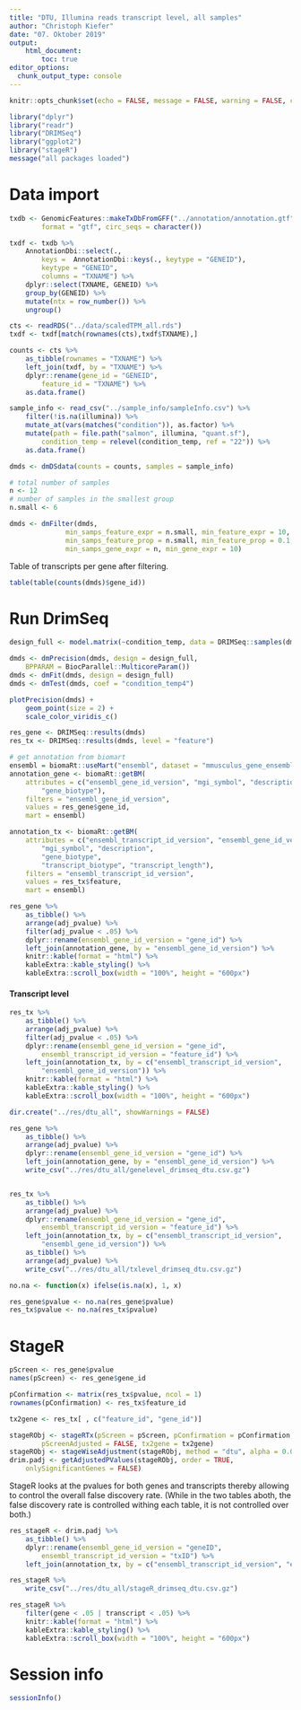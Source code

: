 ```yaml
---
title: "DTU, Illumina reads transcript level, all samples"
author: "Christoph Kiefer"
date: "07. Oktober 2019"
output: 
    html_document:
        toc: true
editor_options:
  chunk_output_type: console
---
```


```r
knitr::opts_chunk$set(echo = FALSE, message = FALSE, warning = FALSE, cache = FALSE)
```

```r
library("dplyr")
library("readr")
library("DRIMSeq")
library("ggplot2")
library("stageR")
message("all packages loaded")
```

# Data import

```r
txdb <- GenomicFeatures::makeTxDbFromGFF("../annotation/annotation.gtf",
        format = "gtf", circ_seqs = character())

txdf <- txdb %>%
    AnnotationDbi::select(.,
        keys =  AnnotationDbi::keys(., keytype = "GENEID"),
        keytype = "GENEID",
        columns = "TXNAME") %>%
    dplyr::select(TXNAME, GENEID) %>% 
    group_by(GENEID) %>% 
    mutate(ntx = row_number()) %>% 
    ungroup()
```


```r
cts <- readRDS("../data/scaledTPM_all.rds")
txdf <- txdf[match(rownames(cts),txdf$TXNAME),]

counts <- cts %>% 
    as_tibble(rownames = "TXNAME") %>% 
    left_join(txdf, by = "TXNAME") %>% 
    dplyr::rename(gene_id = "GENEID",
        feature_id = "TXNAME") %>% 
    as.data.frame()
```


```r
sample_info <- read_csv("../sample_info/sampleInfo.csv") %>%
    filter(!is.na(illumina)) %>%
    mutate_at(vars(matches("condition")), as.factor) %>%
    mutate(path = file.path("salmon", illumina, "quant.sf"),
        condition_temp = relevel(condition_temp, ref = "22")) %>%
    as.data.frame()
```

```r
dmds <- dmDSdata(counts = counts, samples = sample_info)
```

```r
# total number of samples
n <- 12
# number of samples in the smallest group
n.small <- 6

dmds <- dmFilter(dmds,
              min_samps_feature_expr = n.small, min_feature_expr = 10,
              min_samps_feature_prop = n.small, min_feature_prop = 0.1,
              min_samps_gene_expr = n, min_gene_expr = 10)
```

Table of transcripts per gene after filtering.

```r
table(table(counts(dmds)$gene_id))
```

# Run DrimSeq

```r
design_full <- model.matrix(~condition_temp, data = DRIMSeq::samples(dmds))

dmds <- dmPrecision(dmds, design = design_full, 
    BPPARAM = BiocParallel::MulticoreParam())
dmds <- dmFit(dmds, design = design_full)
dmds <- dmTest(dmds, coef = "condition_temp4")
```

```r
plotPrecision(dmds) +
    geom_point(size = 2) +
    scale_color_viridis_c()
```

```r
res_gene <- DRIMSeq::results(dmds)
res_tx <- DRIMSeq::results(dmds, level = "feature")
```

```r
# get annotation from biomart
ensembl = biomaRt::useMart("ensembl", dataset = "mmusculus_gene_ensembl")
annotation_gene <- biomaRt::getBM(
    attributes = c("ensembl_gene_id_version", "mgi_symbol", "description",
        "gene_biotype"), 
    filters = "ensembl_gene_id_version", 
    values = res_gene$gene_id, 
    mart = ensembl)

annotation_tx <- biomaRt::getBM(
    attributes = c("ensembl_transcript_id_version", "ensembl_gene_id_version",
        "mgi_symbol", "description",
        "gene_biotype",
        "transcript_biotype", "transcript_length"), 
    filters = "ensembl_transcript_id_version", 
    values = res_tx$feature, 
    mart = ensembl)
```

```r
res_gene %>% 
    as_tibble() %>%
    arrange(adj_pvalue) %>% 
    filter(adj_pvalue < .05) %>% 
    dplyr::rename(ensembl_gene_id_version = "gene_id") %>% 
    left_join(annotation_gene, by = "ensembl_gene_id_version") %>% 
    knitr::kable(format = "html") %>%
    kableExtra::kable_styling() %>%
    kableExtra::scroll_box(width = "100%", height = "600px")
```

#### Transcript level

```r
res_tx %>% 
    as_tibble() %>%
    arrange(adj_pvalue) %>% 
    filter(adj_pvalue < .05) %>% 
    dplyr::rename(ensembl_gene_id_version = "gene_id",
        ensembl_transcript_id_version = "feature_id") %>% 
    left_join(annotation_tx, by = c("ensembl_transcript_id_version",
        "ensembl_gene_id_version")) %>% 
    knitr::kable(format = "html") %>%
    kableExtra::kable_styling() %>%
    kableExtra::scroll_box(width = "100%", height = "600px")
```

```r
dir.create("../res/dtu_all", showWarnings = FALSE)

res_gene %>% 
    as_tibble() %>%
    arrange(adj_pvalue) %>% 
    dplyr::rename(ensembl_gene_id_version = "gene_id") %>% 
    left_join(annotation_gene, by = "ensembl_gene_id_version") %>% 
    write_csv("../res/dtu_all/genelevel_drimseq_dtu.csv.gz")


res_tx %>% 
    as_tibble() %>%
    arrange(adj_pvalue) %>% 
    dplyr::rename(ensembl_gene_id_version = "gene_id",
        ensembl_transcript_id_version = "feature_id") %>% 
    left_join(annotation_tx, by = c("ensembl_transcript_id_version",
        "ensembl_gene_id_version")) %>%
    as_tibble() %>% 
    arrange(adj_pvalue) %>% 
    write_csv("../res/dtu_all/txlevel_drimseq_dtu.csv.gz")
```

```r
no.na <- function(x) ifelse(is.na(x), 1, x)

res_gene$pvalue <- no.na(res_gene$pvalue)
res_tx$pvalue <- no.na(res_tx$pvalue)
```

# StageR

```r
pScreen <- res_gene$pvalue
names(pScreen) <- res_gene$gene_id

pConfirmation <- matrix(res_tx$pvalue, ncol = 1)
rownames(pConfirmation) <- res_tx$feature_id

tx2gene <- res_tx[ , c("feature_id", "gene_id")]

stageRObj <- stageRTx(pScreen = pScreen, pConfirmation = pConfirmation,
        pScreenAdjusted = FALSE, tx2gene = tx2gene)
stageRObj <- stageWiseAdjustment(stageRObj, method = "dtu", alpha = 0.05)
drim.padj <- getAdjustedPValues(stageRObj, order = TRUE,
    onlySignificantGenes = FALSE)
```

StageR looks at the pvalues for both genes and transcripts thereby allowing to 
control the overall false discovery rate. (While in the two tables aboth, the 
false discovery rate is controlled withing each table, it is not controlled over
both.)

```r
res_stageR <- drim.padj %>% 
    as_tibble() %>%
    dplyr::rename(ensembl_gene_id_version = "geneID",
        ensembl_transcript_id_version = "txID") %>% 
    left_join(annotation_tx, by = c("ensembl_transcript_id_version", "ensembl_gene_id_version"))

res_stageR %>% 
    write_csv("../res/dtu_all/stageR_drimseq_dtu.csv.gz")

res_stageR %>% 
    filter(gene < .05 | transcript < .05) %>% 
    knitr::kable(format = "html") %>%
    kableExtra::kable_styling() %>%
    kableExtra::scroll_box(width = "100%", height = "600px")
```

# Session info

```r
sessionInfo()
```
